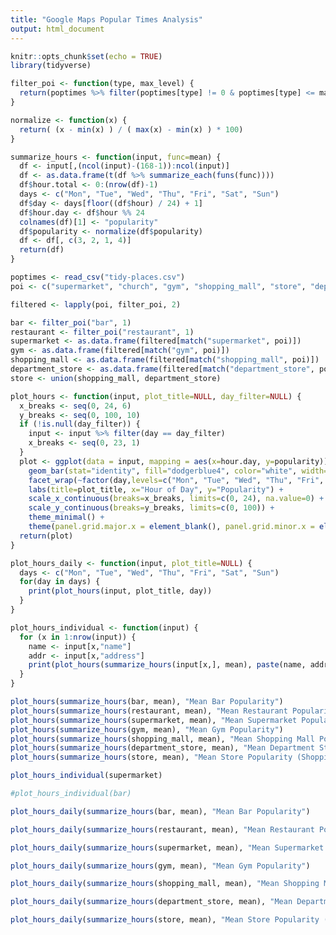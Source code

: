 ```yaml
---
title: "Google Maps Popular Times Analysis"
output: html_document
---
```


```r
knitr::opts_chunk$set(echo = TRUE)
library(tidyverse)
```

```r
filter_poi <- function(type, max_level) {
  return(poptimes %>% filter(poptimes[type] != 0 & poptimes[type] <= max_level))
}

normalize <- function(x) {
  return( (x - min(x) ) / ( max(x) - min(x) ) * 100)
}

summarize_hours <- function(input, func=mean) {
  df <- input[,(ncol(input)-(168-1)):ncol(input)]
  df <- as.data.frame(t(df %>% summarize_each(funs(func))))
  df$hour.total <- 0:(nrow(df)-1)
  days <- c("Mon", "Tue", "Wed", "Thu", "Fri", "Sat", "Sun")
  df$day <- days[floor((df$hour) / 24) + 1]
  df$hour.day <- df$hour %% 24
  colnames(df)[1] <- "popularity"
  df$popularity <- normalize(df$popularity)
  df <- df[, c(3, 2, 1, 4)]
  return(df)
}
```

```r
poptimes <- read_csv("tidy-places.csv")
poi <- c("supermarket", "church", "gym", "shopping_mall", "store", "department_store")

filtered <- lapply(poi, filter_poi, 2)

bar <- filter_poi("bar", 1)
restaurant <- filter_poi("restaurant", 1)
supermarket <- as.data.frame(filtered[match("supermarket", poi)])
gym <- as.data.frame(filtered[match("gym", poi)])
shopping_mall <- as.data.frame(filtered[match("shopping_mall", poi)])
department_store <- as.data.frame(filtered[match("department_store", poi)])
store <- union(shopping_mall, department_store)
```

```r
plot_hours <- function(input, plot_title=NULL, day_filter=NULL) {
  x_breaks <- seq(0, 24, 6)
  y_breaks <- seq(0, 100, 10)
  if (!is.null(day_filter)) {
    input <- input %>% filter(day == day_filter)
    x_breaks <- seq(0, 23, 1)
  }
  plot <- ggplot(data = input, mapping = aes(x=hour.day, y=popularity)) +
    geom_bar(stat="identity", fill="dodgerblue4", color="white", width=1) + 
    facet_wrap(~factor(day,levels=c("Mon", "Tue", "Wed", "Thu", "Fri", "Sat", "Sun")), nrow=1) +
    labs(title=plot_title, x="Hour of Day", y="Popularity") +
    scale_x_continuous(breaks=x_breaks, limits=c(0, 24), na.value=0) +
    scale_y_continuous(breaks=y_breaks, limits=c(0, 100)) +
    theme_minimal() +
    theme(panel.grid.major.x = element_blank(), panel.grid.minor.x = element_blank(), panel.grid.minor.y = element_blank())
  return(plot)
}

plot_hours_daily <- function(input, plot_title=NULL) {
  days <- c("Mon", "Tue", "Wed", "Thu", "Fri", "Sat", "Sun")
  for(day in days) {
    print(plot_hours(input, plot_title, day))
  }
}

plot_hours_individual <- function(input) {
  for (x in 1:nrow(input)) {
    name <- input[x,"name"]
    addr <- input[x,"address"]
    print(plot_hours(summarize_hours(input[x,], mean), paste(name, addr, sep=" // ")))
  }
}

```

```r
plot_hours(summarize_hours(bar, mean), "Mean Bar Popularity")
plot_hours(summarize_hours(restaurant, mean), "Mean Restaurant Popularity")
plot_hours(summarize_hours(supermarket, mean), "Mean Supermarket Popularity")
plot_hours(summarize_hours(gym, mean), "Mean Gym Popularity")
plot_hours(summarize_hours(shopping_mall, mean), "Mean Shopping Mall Popularity")
plot_hours(summarize_hours(department_store, mean), "Mean Department Store Popularity")
plot_hours(summarize_hours(store, mean), "Mean Store Popularity (Shopping Mall + Department Store)")
```
```r
plot_hours_individual(supermarket)
```

```r
#plot_hours_individual(bar)
```

```r
plot_hours_daily(summarize_hours(bar, mean), "Mean Bar Popularity")
```

```r
plot_hours_daily(summarize_hours(restaurant, mean), "Mean Restaurant Popularity")
```
 
```r
plot_hours_daily(summarize_hours(supermarket, mean), "Mean Supermarket Popularity")
```

```r
plot_hours_daily(summarize_hours(gym, mean), "Mean Gym Popularity")
```

```r
plot_hours_daily(summarize_hours(shopping_mall, mean), "Mean Shopping Mall Popularity")
```

```r
plot_hours_daily(summarize_hours(department_store, mean), "Mean Department Store Popularity")
```

```r
plot_hours_daily(summarize_hours(store, mean), "Mean Store Popularity (Shopping Mall + Department Store)")
```